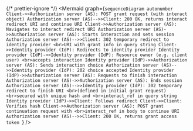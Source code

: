 
<MermaidWrapper client:load>

{/* prettier-ignore */}
<Mermaid
  graph={`sequenceDiagram autonumber
    Client->>Authorization server (AS): POST grant request (with interact object)
    Authorization server (AS)-->>Client: 200 OK, returns interact redirect URI and continue URI
    Client->>Authorization server (AS): Navigates to interact redirect URI
    Authorization server (AS)->>Authorization server (AS): Starts interaction and sets session
    Authorization server (AS)-->>Client: 302 temporary redirect to identity provider <br>URI with grant info in query string
    Client->>Identity provider (IdP): Redirects to identity provider
    Identity provider (IdP)->>Identity provider (IdP): Resource owner (e.g. client user) <br>accepts interaction
    Identity provider (IdP)->>Authorization server (AS): Sends interaction choice
    Authorization server (AS)-->>Identity provider (IdP): 202 choice accepted
    Identity provider (IdP)->>Authorization server (AS): Requests to finish interaction
    Authorization server (AS)->>Authorization server (AS): Ends session
    Authorization server (AS)-->>Identity provider (IdP): 302 temporary redirect to finish URI <br>(defined in initial grant request) <br>secured with unique hash and <br>interact_ref in query string
    Identity provider (IdP)->>Client: Follows redirect
    Client->>Client: Verifies hash
    Client->>Authorization server (AS): POST grant continuation request with <br>interact_ref in body to continue URI
    Authorization server (AS)-->>Client: 200 OK, returns grant access token
`}
/>

</MermaidWrapper>
